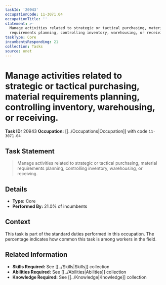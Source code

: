 ```yaml
---
taskId: '20943'
occupationCode: 11-3071.04
occupationTitle: ''
statement: >-
  Manage activities related to strategic or tactical purchasing, material
  requirements planning, controlling inventory, warehousing, or receiving.
taskType: Core
incumbentsResponding: 21
collection: Tasks
source: onet
---
```

# Manage activities related to strategic or tactical purchasing, material requirements planning, controlling inventory, warehousing, or receiving.

**Task ID:** 20943
**Occupation:** [[../Occupations|Occupation]] with code `11-3071.04`

## Task Statement

> Manage activities related to strategic or tactical purchasing, material requirements planning, controlling inventory, warehousing, or receiving.

## Details

- **Type:** Core
- **Performed By:** 21.0% of incumbents

## Context

This task is part of the standard duties performed in this occupation. The percentage indicates how common this task is among workers in the field.

## Related Information

- **Skills Required:** See [[../Skills|Skills]] collection
- **Abilities Required:** See [[../Abilities|Abilities]] collection
- **Knowledge Required:** See [[../Knowledge|Knowledge]] collection
